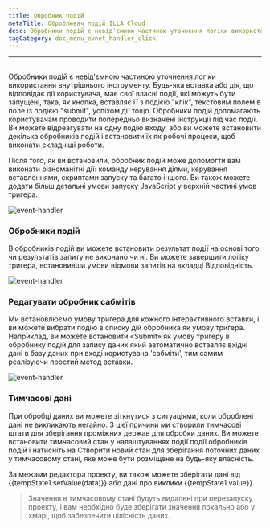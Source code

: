 ```yaml
---
title: Обробник подій
metaTitle: Оброблювач подій ILLA Cloud
desc: Обробники подій є невід'ємною частиною уточнення логіки використання внутрішнього інструменту
tagCategory: doc_menu_evnet_handler_click
---
```


* * *

## <Heading hidden>Обробник подій</Heading>

Обробники подій є невід'ємною частиною уточнення логіки використання внутрішнього інструменту. Будь-яка вставка або дія, що відповідає дії користувача, має свої власні події, які можуть бути запущені, така, як кнопка, вставляє її з подією "клік", текстовим полем в поле із подією "submit", успіхом дії тощо. Обробники подій допомагають користувачам проводити попередньо визначені інструкції під час події. Ви можете відреагувати на одну подію входу, або ви можете встановити декілька обробників подій і встановити їх як робочі процеси, щоб виконати складніші роботи.

Після того, як ви встановили, обробник подій може допомогти вам виконати різноманітні дії: команду керування діями, керування вставленнями, скриптами запуску та багато іншого. Ви також можете додати більш детальні умови запуску JavaScript у верхній частині умов тригера.

<img alt="event-handler" src='https://cdn.illacloud.com/official-website/img/official-site/event-handler-01.png' />

### Обробники подій

В обробників подій ви можете встановити результат події на основі того, чи результатів запиту не виконано чи ні. Ви можете завершити логіку тригера, встановивши умови відмови запитів на вкладці Відповідність.

<img alt="event-handler" src='https://cdn.illacloud.com/official-website/img/official-site/event-handler-02.png' />

### Редагувати обробник сабмітів

Ми встановлюємо умову тригера для кожного інтерактивного вставки, і ви можете вибрати подію в списку дій обробника як умову тригера. Наприклад, ви можете встановити «Submit» як умову тригеру в обробнику подій для запису даних який автоматично вставляє вхідні дані в базу даних при вході користувача 'сабміти', тим самим реалізуючи простий метод вставки.

<img alt="event-handler" src='https://cdn.illacloud.com/official-website/img/official-site/event-handler-03.png' />

### Тимчасові дані

При обробці даних ви можете зіткнутися з ситуаціями, коли оброблені дані не викликають негайно. З цієї причини ми створили тимчасові штати для зберігання проміжних держав для обробки даних. Ви можете встановити тимчасовий стан у налаштуваннях події події обробників подій і натисніть на Створити новий стан для зберігання поточних даних у тимчасовому стані, яке може бути розміщене на будь-яку власність.

За межами редактора проекту, ви також можете зберігати дані від {{tempState1.setValue(data)}} або дані про виклики {{tempState1.value}}.

> Значення в тимчасовому стані будуть видалені при перезапуску проекту, і вам необхідно буде зберігати значення локально або у хмарі, щоб забезпечити цілісність даних.
